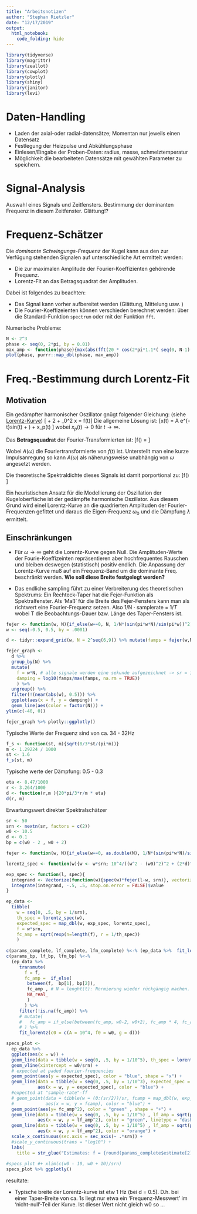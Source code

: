 ```yaml
---
title: "Arbeitsnotizen"
author: "Stephan Rietzler"
date: "12/17/2019"
output: 
  html_notebook:
    code_folding: hide
---
```


```r
library(tidyverse)
library(magrittr)
library(zeallot)
library(cowplot)
library(plotly)
library(shiny)
library(janitor)
library(levi)
```


# Daten-Handling

 - Laden der axial-oder radial-datensätze; 
 Momentan nur jeweils einen Datensatz
 - Festlegung der Heizpulse und Abkühlungsphase
 - Einlesen/Eingabe der Proben-Daten: 
 radius, masse, schmelztemperatur
 - Möglichkeit die bearbeiteten Datensätze mit gewählten 
 Parameter zu speichern. 

# Signal-Analysis

Auswahl eines Signals und Zeitfensters. Bestimmung der dominanten 
Frequenz in diesem Zeitfenster. Glättung!?

# Frequenz-Schätzer

Die *dominante Schwingungs-Frequenz* der Kugel kann aus den zur Verfügung stehenden Signalen
auf unterschiedliche Art ermittelt werden: 

 - Die zur maximalen Amplitude der Fourier-Koeffizienten gehörende Frequenz.
 - Lorentz-Fit an das Betragsquadrat der Amplituden.

Dabei ist folgendes zu beachten: 

 -  Das Signal kann vorher aufbereitet werden (Glättung, Mittelung usw. )
 -  Die Fourier-Koeffizeienten können verschieden berechnet werden: 
 über die Standard-Funktion ```spectrum ``` oder mit   der Funktion ```fft```.

Numerische Probleme:
```r
N <- 2^3
phase <- seq(0, 2*pi, by = 0.01)
max_amp <- function(phase){max(abs(fft(20 * cos(2*pi*1.1*( seq(0, N-1) + phase ))))) * 2 / N}
plot(phase, purrr::map_dbl(phase, max_amp))
```

# Freq.-Bestimmung durch Lorentz-Fit

## Motivation

Ein gedämpfter harmonischer Oszillator gnügt folgender Gleichung: (siehe [Lorentz-Kurve](https://de.wikipedia.org/wiki/Lorentzkurve))
\[\ddot{x} + 2\gamma \dot{x} + \omega_0^2 x = f(t)\]
Die allgemeine Lösung ist:
\[x(t) = A \cdot e^{-\gamma\cdot t}\cdot sin\bigg(\sqrt{\omega_0^2 - \gamma^2}\cdot t) + \phi\bigg) + x_p(t) \]
wobei $x_p(t) \rightarrow 0$ für $t\rightarrow \infty$.   


Das **Betragsquadrat** der Fourier-Transformierten ist:
\[f(\omega) = \frac{|A(\omega)|^2}{(\omega^2 - \omega_0^2)^2 + \large(2\gamma\large)^2\omega^2} \]

Wobei $A(\omega)$ die Fouriertransformierte von $f(t)$ ist. Unterstellt man eine kurze Impulsanregung so kann
$A(\omega)$ als näherungsweise unabhängig von $\omega$ angesetzt werden.

Die theoretische Spektraldichte dieses Signals ist damit porportional zu:
\[f(\omega) \sim \frac{A}{(\omega^2 - \omega_0^2)^2 + \large(2\gamma\large)^2\omega^2} \]

Ein heuristischen Ansatz für die Modellierung der Oszillation der Kugeloberfläche ist der gedämpfte
harmonische Oszillator.  Aus diesem Grund wird einel Lorentz-Kurve an die quadrierten 
Amplituden der Fourier-Frequenzen gefittet und daraus die Eigen-Frequenz $\omega_0$ 
und die Dämpfung $\lambda$ ermittelt.

## Einschränkungen

* Für $\omega \rightarrow \infty$ geht die Lorentz-Kurve gegen Null. Die
Amplituden-Werte der Fourie-Koeffizeinten repräsentieren aber hochfrequentes
Rauschen und bleiben deswegen (statistisch) positiv endlich. Die Anpassung der
Lorentz-Kurve muß auf ein Frequenz-Band um die dominante Freq. beschränkt werden.
**Wie soll diese Breite festgelegt werden?**

* Das endliche sampling führt zu einer Verbreiterung des theoretischen 
Spektrums: Ein Rechteck-Taper hat die Fejer-Funktion als Spektralfenster.
Als 'Maß' für die Breite des Fejer-Fensters kann man als richtwert eine
Fourier-Frequenz setzen. Also 1/N $\cdot$ samplerate = $1/T$ wobei T die 
Beobachtungs-Dauer bzw. Länge des Taper-Fensters ist.

```r
fejer <- function(w, N){if_else(w==0, N, 1/N*(sin(pi*w*N)/sin(pi*w))^2)}
w <- seq(-0.5, 0.5, by = .0001)

d <- tidyr::expand_grid(w, N = 2^seq(6,9)) %>% mutate(famps = fejer(w,N))

fejer_graph <- 
  d %>% 
  group_by(N) %>%  
  mutate(
    f = w*N, # alle signale werden eine sekunde aufgezeichnet -> sr = 1/N 
    damping = log10(famps/max(famps, na.rm = TRUE))
    ) %>% 
  ungroup() %>% 
  filter(!(near(abs(w), 0.5))) %>% 
  ggplot(aes(x = f, y = damping)) + 
  geom_line(aes(color = factor(N))) +
ylim(c(-40, 0))

fejer_graph %>% plotly::ggplotly()
```

Typische Werte der Frequenz sind von ca. 34 - 32Hz

```r
f_s <- function(st, m){sqrt(8/3*st/(pi*m))}
m <- 1.29224 / 1000
st <- 1.6
f_s(st, m)
```

Typische werte der Dämpfung: 0.5 - 0.3 

```r
eta <- 8.47/1000
r <- 3.264/1000
d <- function(r,m ){20*pi/3*r/m * eta}
d(r, m)
```

Erwartungswert direkter Spektralschätzer

```r
sr <- 50
srn <- nextn(sr, factors = c(2))
w0 <- 10.5
d <- 0.1
bp = c(w0 - 2 , w0 + 2)

fejer <- function(w, N){if_else(w==0, as.double(N), 1/N*(sin(pi*w*N)/sin(pi*w))^2)}

lorentz_spec <- function(w){w <- w*srn; 10^4/((w^2 - (w0)^2)^2 + (2*d)^2*w^2)}

exp_spec <- function(l, spec){
  integrand <- Vectorize(function(w){spec(w)*fejer(l-w, srn)}, vectorize.args = c("w"))
  integrate(integrand, -.5, .5, stop.on.error = FALSE)$value
}

ep_data <- 
  tibble(
    w = seq(0, .5, by = 1/srn),
    th_spec = lorentz_spec(w),
    expected_spec = map_dbl(w, exp_spec, lorentz_spec),
    f = w*srn,
    fc_amp = sqrt(rexp(n=length(f), r = 1/th_spec))
    )
  
c(params_complete, lf_complete, lfm_complete) %<-% (ep_data %>%  fit_lorentz(c0 = c(A = 10^4, f0 = w0, g = d)))
c(params_bp, lf_bp, lfm_bp) %<-% 
  (ep_data %>%  
     transmute(
       f = f,
       fc_amp =  if_else(
        between(f,  bp[1], bp[2]),
        fc_amp , # N = lenght(t): Normierung wieder rückgängig machen.
        NA_real_
        )
       ) %>% 
     filter(!is.na(fc_amp)) %>%
     # mutate(
     #   fc_amp = if_else(between(fc_amp, w0-2, w0+2), fc_amp * 4, fc_amp)
     # ) %>% 
     fit_lorentz(c0 = c(A = 10^4, f0 = w0, g = d)))

specs_plot <- 
  ep_data %>% 
  ggplot(aes(x = w)) +
  geom_line(data = tibble(w = seq(0, .5, by = 1/10^5), th_spec = lorentz_spec(w)), aes(y = th_spec), color = "red") +
  geom_vline(xintercept = w0/srn) +
  # expected at paded fourier-frequencies
  geom_point(aes(y = expected_spec), color = "blue", shape = "x") +
  geom_line(data = tibble(w = seq(0, .5, by = 1/10^3), expected_spec = map_dbl(w, exp_spec, lorentz_spec)),
            aes(x = w, y = expected_spec), color = "blue") +
  #expected at "sample-rate"-ff
  # geom_point(data = tibble(w = (0:(sr/2))/sr, fcamp = map_dbl(w, exp_spec, lorentz_spec)),
  #            aes(x = w, y = fcamp), color = "blue") +
  geom_point(aes(y= fc_amp^2), color = "green" , shape = "+") +
  geom_line(data = tibble(w = seq(0, .5, by = 1/10^5) , lf_amp = sqrt(predict(lfm_complete, newdata = list(f = w*srn)))), 
            aes(x = w, y = lf_amp^2), color = "green", linetype = "dashed") +
  geom_line(data = tibble(w = seq(0, .5, by = 1/10^5) , lf_amp = sqrt(predict(lfm_bp, newdata = list(f = w*srn)))), 
            aes(x = w, y = lf_amp^2), color = "orange") +
  scale_x_continuous(sec.axis = sec_axis(~ .*srn)) +
  #scale_y_continuous(trans = "log10") + 
  labs(
    title = str_glue("Estimates: f = {round(params_complete$estimate[2], 1)}/{round(params_bp$estimate[2],1)}, d = {round(params_complete$estimate[3], 1)}/{round(params_bp$estimate[3],1)}"))
    
#specs_plot #+ xlim(c(w0 - 10, w0 + 10)/srn)
specs_plot %>% ggplotly()


```

resultate:

 - Typische breite der Lorentz-kurve ist etw 1 Hz (bei d = 0.5). 
 D.h. bei einer Taper-Breite von ca. 1s liegt nur etwa ein 'Frequenz-Messwert'
 im 'nicht-null'-Teil der Kurve. Ist dieser Wert nicht gleich w0 so ...
 
